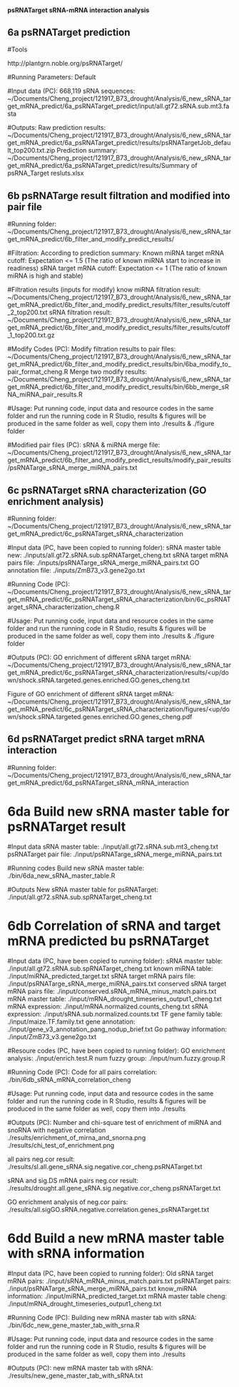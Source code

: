 #### psRNATarget sRNA-mRNA interaction analysis ####

## 6a psRNATarget prediction ##

#Tools

http://plantgrn.noble.org/psRNATarget/

#Running Parameters:
Default

#Input data (PC):
668,119 sRNA sequences: ~/Documents/Cheng_project/121917_B73_drought/Analysis/6_new_sRNA_target_mRNA_predict/6a_psRNATarget_predict/input/all.gt72.sRNA.sub.mt3.fasta

#Outputs: 
Raw prediction results: ~/Documents/Cheng_project/121917_B73_drought/Analysis/6_new_sRNA_target_mRNA_predict/6a_psRNATarget_predict/results/psRNATargetJob_default_top200.txt.zip
Prediction summary: ~/Documents/Cheng_project/121917_B73_drought/Analysis/6_new_sRNA_target_mRNA_predict/6a_psRNATarget_predict/results/Summary of psRNA_Target resluts.xlsx




## 6b psRNATarge result filtration and modified into pair file ##

#Running folder:
~/Documents/Cheng_project/121917_B73_drought/Analysis/6_new_sRNA_target_mRNA_predict/6b_filter_and_modify_predict_results/

#Filtration:
According to prediction summary:
Known miRNA target mRNA cutoff: Expectation <= 1.5 (The ratio of known miRNA start to increase in readiness)
sRNA target mRNA cutoff: Expectation <= 1 (The ratio of known miRNA is high and stable)

#Filtration results (inputs for modify)
know miRNA filtration result: ~/Documents/Cheng_project/121917_B73_drought/Analysis/6_new_sRNA_target_mRNA_predict/6b_filter_and_modify_predict_results/filter_results/cutoff_2_top200.txt
sRNA filtration result: ~/Documents/Cheng_project/121917_B73_drought/Analysis/6_new_sRNA_target_mRNA_predict/6b_filter_and_modify_predict_results/filter_results/cutoff_1_top200.txt.gz

#Modify Codes (PC): 
Modify filtration results to pair files: ~/Documents/Cheng_project/121917_B73_drought/Analysis/6_new_sRNA_target_mRNA_predict/6b_filter_and_modify_predict_results/bin/6ba_modify_to_pair_format_cheng.R
Merge two modify results:
~/Documents/Cheng_project/121917_B73_drought/Analysis/6_new_sRNA_target_mRNA_predict/6b_filter_and_modify_predict_results/bin/6bb_merge_sRNA_miRNA_pair_results.R

#Usage:
Put running code, input data and resource codes in the same folder and run the running code in R Studio, results & figures will be produced in the same folder as well, copy them into ./results & ./figure folder

#Modified pair files (PC):
sRNA & miRNA merge file: ~/Documents/Cheng_project/121917_B73_drought/Analysis/6_new_sRNA_target_mRNA_predict/6b_filter_and_modify_predict_results/modify_pair_results/psRNATarge_sRNA_merge_miRNA_pairs.txt



## 6c psRNATarget sRNA characterization (GO enrichment analysis) ##

#Running folder:
~/Documents/Cheng_project/121917_B73_drought/Analysis/6_new_sRNA_target_mRNA_predict/6c_psRNATarget_sRNA_characterization

#Input data (PC, have been copied to running folder):
sRNA master table new: ./inputs/all.gt72.sRNA.sub.spRNATarget_cheng.txt
sRNA target mRNA pairs file: ./inputs/psRNATarge_sRNA_merge_miRNA_pairs.txt
GO annotation file: ./inputs/ZmB73_v3.gene2go.txt

#Running Code (PC): 
~/Documents/Cheng_project/121917_B73_drought/Analysis/6_new_sRNA_target_mRNA_predict/6c_psRNATarget_sRNA_characterization/bin/6c_psRNATarget_sRNA_characterization_cheng.R

#Usage:
Put running code, input data and resource codes in the same folder and run the running code in R Studio, results & figures will be produced in the same folder as well, copy them into ./results & ./figure folder

#Outputs (PC):
GO enrichment of different sRNA target mRNA:
~/Documents/Cheng_project/121917_B73_drought/Analysis/6_new_sRNA_target_mRNA_predict/6c_psRNATarget_sRNA_characterization/results/<up/down/shock.sRNA.targeted.genes.enriched.GO.genes_cheng.txt

Figure of GO enrichment of different sRNA target mRNA:
~/Documents/Cheng_project/121917_B73_drought/Analysis/6_new_sRNA_target_mRNA_predict/6c_psRNATarget_sRNA_characterization/figures/<up/down/shock.sRNA.targeted.genes.enriched.GO.genes_cheng.pdf



## 6d psRNATarget predict sRNA target mRNA interaction ##

#Running folder:
~/Documents/Cheng_project/121917_B73_drought/Analysis/6_new_sRNA_target_mRNA_predict/6d_psRNATarget_sRNA_mRNA_interaction

# 6da Build new sRNA master table for psRNATarget result #

#Input data
sRNA master table: ./input/all.gt72.sRNA.sub.mt3_cheng.txt
psRNATarget pair file: ./input/psRNATarge_sRNA_merge_miRNA_pairs.txt

#Running codes
Build new sRNA master table: ./bin/6da_new_sRNA_master_table.R

#Outputs
New sRNA master table for psRNATarget: ./input/all.gt72.sRNA.sub.spRNATarget_cheng.txt


# 6db Correlation of sRNA and target mRNA predicted bu psRNATarget #

#Input data (PC, have been copied to running folder):
sRNA master table: ./input/all.gt72.sRNA.sub.spRNATarget_cheng.txt
known miRNA table: ./input/miRNA_predicted_target.txt
sRNA target mRNA pairs file: ./input/psRNATarge_sRNA_merge_miRNA_pairs.txt
conserved sRNA target mRNA pairs file: ./input/conserved.sRNA_mRNA_minus_match.pairs.txt
mRNA master table: ./input/mRNA_drought_timeseries_output1_cheng.txt
mRNA expression: ./input/mRNA.normalized.counts_cheng.txt
sRNA expression: ./input/sRNA.sub.normalized.counts.txt
TF gene family table: ./input/maize.TF.family.txt
gene annotation: ./input/gene_v3_annotation_pang_nodup_brief.txt
Go pathway information: ./input/ZmB73_v3.gene2go.txt

#Resoure codes (PC, have been copied to running folder):
GO enrichment analysis: ./input/enrich.test.R
num fuzzy group: ./input/num.fuzzy.group.R

#Running Code (PC): 
Code for all pairs correlation: ./bin/6db_sRNA_mRNA_correlation_cheng

#Usage:
Put running code, input data and resource codes in the same folder and run the running code in R Studio, results & figures will be produced in the same folder as well, copy them into ./results

#Outputs (PC):
Number and chi-square test of enrichment of miRNA and snoRNA with negative correlation
./results/enrichment_of_mirna_and_snorna.png
./results/chi_test_of_enrichment.png

all pairs neg.cor result:
./results/sl.all.gene_sRNA.sig.negative.cor_cheng.psRNATarget.txt

sRNA and sig.DS mRNA pairs neg.cor result:
./results/drought.all.gene_sRNA.sig.negative.cor_cheng.psRNATarget.txt

GO enrichment analysis of neg.cor pairs:
./results/all.sigGO.sRNA.negative.correlation.genes_psRNATarget.txt


# 6dd Build a new mRNA master table with sRNA information #

#Input data (PC, have been copied to running folder):
Old sRNA target mRNA pairs: ./input/sRNA_mRNA_minus_match.pairs.txt
psRNATarget pairs: ./input/psRNATarge_sRNA_merge_miRNA_pairs.txt
know_miRNA information: ./input/miRNA_predicted_target.txt
mRNA master table cheng: ./input/mRNA_drought_timeseries_output1_cheng.txt

#Running Code (PC): 
Building new mRNA master tab with sRNA: ./bin/6dc_new_gene_master_tab_with_srna.R

#Usage:
Put running code, input data and resource codes in the same folder and run the running code in R Studio, results & figures will be produced in the same folder as well, copy them into ./results

#Outputs (PC):
new mRNA master tab with sRNA: ./results/new_gene_master_tab_with_sRNA.txt
